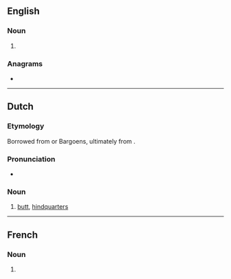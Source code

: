==English==

===Noun===
{{head|en|noun plural form}}

# {{plural of|toge|lang=en}}

===Anagrams===
* {{anagrams|en|go set|goest|gotes}}

----

==Dutch==

===Etymology===
Borrowed from {{bor|nl|yi|תּחת|tr=tokhes|t=butt}} or Bargoens, ultimately from {{bor|nl|he|תַּחַת}}.

===Pronunciation===
* {{audio|Nl-toges.ogg|Audio|lang=nl}}

===Noun===
{{nl-noun|m|-|-}}

# {{lb|nl|colloquial|originally|Bargoens}} [[butt]], [[hindquarters]]

----

==French==

===Noun===
{{head|fr|noun plural form|g=f}}

# {{plural of|toge|lang=fr}}